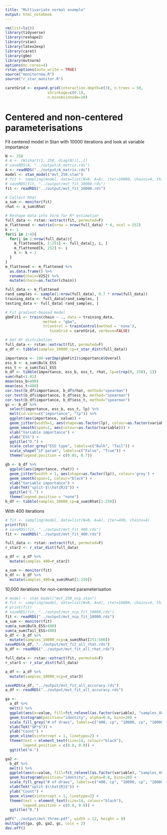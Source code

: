 ```yaml
---
title: "Multivariate normal example"
output: html_notebook
---
```


```r
rm(list=ls())
library(tidyverse)
library(reshape2)
library(rstan)
library(latex2exp)
library(caret)
library(gbm)
library(mvtnorm)
options(mc.cores=4)
rstan_options(auto_write = TRUE)
source("monitornew.R")
source("r_star_monitor.R")

caretGrid <- expand.grid(interaction.depth=c(3), n.trees = 50,
                   shrinkage=c(0.1),
                   n.minobsinnode=10)
```

# Centered and non-centered parameterisations
Fit centered model in Stan with 10000 iterations and look at variable importance
```r
N <- 250
# A <- rWishart(1, 250, diag(N))[,,1]
# saveRDS(A, "../output/A_matrix.rds")
A <- readRDS("../output/A_matrix.rds")
model <- stan_model("mvt_250.stan")
# fit <- sampling(model, data=list(N=N, A=A), iter=10000, chains=4, thin=5)
# saveRDS(fit, "../output/mvt_fit_10000.rds")
fit <- readRDS("../output/mvt_fit_10000.rds")

# Collect Rhat
a_sum <- monitor(fit)
rhat <- a_sum$Rhat

# Reshape data into form for R* estimation
full_data <- rstan::extract(fit, permuted=F)
m_flattened <- matrix(nrow = nrow(full_data) * 4, ncol = 252)
k <- 1
for(i in 1:4){
  for(j in 1:nrow(full_data)){
    m_flattened[k, 1:251] <- full_data[j, i, ]
    m_flattened[k, 252] <- i
    k <- k + 1
  }
}
m_flattened <- m_flattened %>% 
  as.data.frame() %>% 
  rename(chain=V252) %>% 
  mutate(chain=as.factor(chain))

full_data <- m_flattened
rand_samples <- sample(1:nrow(full_data), 0.7 * nrow(full_data))
training_data <- full_data[rand_samples, ]
testing_data <- full_data[-rand_samples, ]

# Fit gradient-boosed model
gbmFit1 <- train(chain ~ ., data = training_data, 
                 method = "gbm",
                 trControl = trainControl(method = 'none'), 
                    tuneGrid = caretGrid, verbose=FALSE)

# Get R* distribution
full_data <- rstan::extract(fit, permuted=F)
a_df <- tibble(samples_10000_cp=r_star_dist(full_data))

importance <- 100-varImp(gbmFit1)$importance$Overall
ess_b <- a_sum$Bulk_ESS
ess_t <- a_sum$Tail_ESS
b_df <- tibble(importance, ess_b, ess_t, rhat, lp=c(rep(0, 250), 1))
sum(rhat<1.01)
mean(ess_b>400)
mean(ess_t>400)
cor.test(b_df$importance, b_df$rhat, method="spearman")
cor.test(b_df$importance, b_df$ess_b, method="spearman")
cor.test(b_df$importance, b_df$ess_t, method="spearman")
gc <- b_df %>%
  select(importance, ess_b, ess_t, lp) %>% 
  melt(id.vars=c("importance", "lp")) %>% 
  ggplot(aes(importance, value)) +
  geom_jitter(width=1, aes(shape=as.factor(lp), colour=as.factor(variable))) +
  geom_smooth(span=1, aes(colour=as.factor(variable))) +
  xlab("Variable importance") +
  ylab("ESS") +
  ggtitle("D.") +
  scale_color_grey("ESS type", labels=c("Bulk", "Tail")) +
  scale_shape("LP param", labels=c("False", "True")) +
  theme(legend.position = c(0.85, 0.7))

gb <- b_df %>%
  ggplot(aes(importance, rhat)) +
  geom_jitter(width = 1, aes(shape=as.factor(lp)), colour='grey') +
  geom_smooth(span=1, colour="black") +
  xlab("Variable importance") +
  ylab(TeX("split-$\\hat{R}$")) +
  ggtitle("C.") +
  theme(legend.position = "none")
b_df <- tibble(samples_10000_cp=a_sum$Rhat[1:250])
```

With 400 iterations
```r
# fit <- sampling(model, data=list(N=N, A=A), iter=400, chains=4)
print(fit)
# saveRDS(fit, "../output/mvt_fit_400.rds")
fit <- readRDS("../output/mvt_fit_400.rds")

full_data <- rstan::extract(fit, permuted=F)
r_star2 <- r_star_dist(full_data)

a_df <- a_df %>%
  mutate(samples_400=r_star2)

a_sum <- monitor(fit)
b_df <- b_df %>%
  mutate(samples_400=a_sum$Rhat[1:250])
```

10,000 iterations for non-centered parameterisation
```r
# model <- stan_model("mvt_250_ncp.stan")
# fit <- sampling(model, data=list(N=N, A=A), iter=10000, chains=4, thin=5)
# print(fit)
# saveRDS(fit, "../output/mvt_ncp_fit_10000.rds")
fit <- readRDS("../output/mvt_ncp_fit_10000.rds")
a_sum <- monitor(fit)
sum(a_sum$Bulk_ESS>400)
sum(a_sum$Tail_ESS>400)
b_df <- b_df %>%
  mutate(samples_10000_ncp=a_sum$Rhat[251:500])
saveRDS(b_df, "../output/mvt_fit_all_rhat.rds")
b_df <- readRDS("../output/mvt_fit_all_rhat.rds")

full_data <- rstan::extract(fit, permuted=F)
r_star3 <- r_star_dist(full_data)

a_df <- a_df %>%
  mutate(samples_10000_ncp=r_star3)

saveRDS(a_df, "../output/mvt_fit_all_accuracy.rds")
a_df <- readRDS("../output/mvt_fit_all_accuracy.rds")

ga <- 
  a_df %>% 
  melt() %>% 
  ggplot(aes(x=value, fill=fct_relevel(as.factor(variable), "samples_400", "samples_10000", "samples_10000_ncp"))) +
  geom_histogram(position="identity", alpha=0.8, bins=20) +
  scale_fill_grey("# of draws", labels=c("400, cp", "10000, cp", "10000, ncp")) +
  xlab(TeX("$R*$")) +
  ylab("Count") +
  geom_vline(xintercept = 1, linetype=2) +
  theme(text = element_text(size=14, colour="black"),
        legend.position = c(0.8, 0.8)) +
  ggtitle("A.")

ga2 <- 
  b_df %>% 
  melt() %>% 
  ggplot(aes(x=value, fill=fct_relevel(as.factor(variable), "samples_400", "samples_10000", "samples_10000_ncp"))) +
  geom_histogram(position="identity", alpha=0.8, bins=20) +
  scale_fill_grey("# of draws", labels=c("400, cp", "10000, cp", "10000, ncp")) +
  xlab(TeX("split-$\\hat{R}$")) +
  ylab("Count") +
  geom_vline(xintercept = 1, linetype=2) +
  theme(text = element_text(size=14, colour="black"),
        legend.position = c(0.8, 0.8)) +
  ggtitle("B.")

pdf("../output/mvt_three.pdf", width = 12, height = 8)
multiplot(ga, gb, ga2, gc, cols = 2)
dev.off()
```

